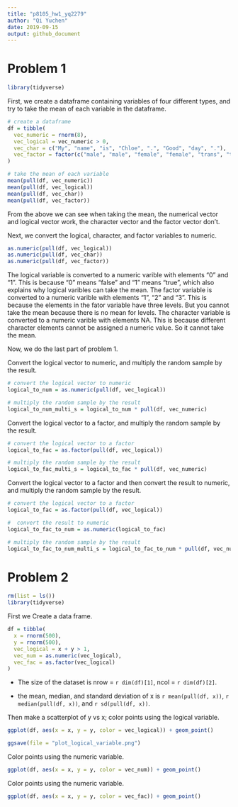 ```yaml
---
title: "p8105_hw1_yq2279"
author: "Qi Yuchen"
date: 2019-09-15
output: github_document
---
```


# Problem 1

```r
library(tidyverse)
```

First, we create a dataframe containing variables of four different types, and try to take the mean of each variable in the dataframe.

```r
# create a dataframe
df = tibble(
  vec_numeric = rnorm(8),
  vec_logical = vec_numeric > 0,
  vec_char = c("My", "name", "is", "Chloe", ".", "Good", "day", "."),
  vec_factor = factor(c("male", "male", "female", "female", "trans", "trans", "male", "female"))
)

# take the mean of each variable
mean(pull(df, vec_numeric))
mean(pull(df, vec_logical))
mean(pull(df, vec_char))
mean(pull(df, vec_factor))
```

From the above we can see when taking the mean, the numerical vector and logical vector work, the character vector and the factor vector don't.

Next, we convert the logical, character, and factor variables to numeric.

```r
as.numeric(pull(df, vec_logical))
as.numeric(pull(df, vec_char))
as.numeric(pull(df, vec_factor))
```

The logical variable is converted to a numeric varible with elements "0" and "1". This is because "0" means "false" and "1" means "true", which also explains why logical varibles can take the mean.
The factor variable is converted to a numeric varible with elements "1", "2" and "3". This is because the elements in the fator variable have three levels. But you cannot take the mean because there is no mean for levels.
The character variable is converted to a numeric varible with elements NA. This is because different character elements cannot be assigned a numeric value. So it cannot take the mean.


Now, we do the last part of problem 1.

Convert the logical vector to numeric, and multiply the random sample by the result.

```r
# convert the logical vector to numeric
logical_to_num = as.numeric(pull(df, vec_logical))

# multiply the random sample by the result
logical_to_num_multi_s = logical_to_num * pull(df, vec_numeric)
```

Convert the logical vector to a factor, and multiply the random sample by the result.

```r
# convert the logical vector to a factor
logical_to_fac = as.factor(pull(df, vec_logical))

# multiply the random sample by the result
logical_to_fac_multi_s = logical_to_fac * pull(df, vec_numeric)
```

Convert the logical vector to a factor and then convert the result to numeric, and multiply the random sample by the result.

```r
# convert the logical vector to a factor
logical_to_fac = as.factor(pull(df, vec_logical))

#  convert the result to numeric
logical_to_fac_to_num = as.numeric(logical_to_fac)

# multiply the random sample by the result
logical_to_fac_to_num_multi_s = logical_to_fac_to_num * pull(df, vec_numeric)
```

# Problem 2

```r
rm(list = ls())
library(tidyverse)
```

First we Create a data frame.

```r
df = tibble(
  x = rnorm(500),
  y = rnorm(500),
  vec_logical = x + y > 1,
  vec_num = as.numeric(vec_logical),
  vec_fac = as.factor(vec_logical)
)
```

* The size of the dataset is nrow = `r dim(df)[1]`, ncol = `r dim(df)[2]`. 

*  the mean, median, and standard deviation of x is `r mean(pull(df, x))`, `r median(pull(df, x))`, and `r sd(pull(df, x))`.

Then make a scatterplot of y vs x; color points using the logical variable.

```r
ggplot(df, aes(x = x, y = y, color = vec_logical)) + geom_point()

ggsave(file = "plot_logical_variable.png")
```

Color points using the numeric variable.

```r
ggplot(df, aes(x = x, y = y, color = vec_num)) + geom_point()
```

Color points using the numeric variable.

```r
ggplot(df, aes(x = x, y = y, color = vec_fac)) + geom_point()
```
